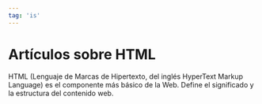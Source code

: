 ```yaml
---
tag: 'is'
---
```


# Artículos sobre HTML

HTML (Lenguaje de Marcas de Hipertexto, del inglés HyperText Markup Language) es el componente más básico de la Web. Define el significado y la estructura del contenido web. 